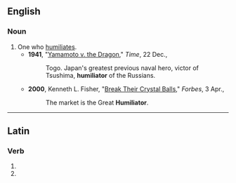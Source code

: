 ==English==

===Noun===
{{en-noun}}

# One who [[humiliate]]s.
#* '''1941''', "[https://web.archive.org/web/20070930102544/http://www.time.com/time/magazine/article/0,9171,931964,00.html Yamamoto v. the Dragon]," ''Time'', 22 Dec.,
#*: Togo. Japan's greatest previous naval hero, victor of Tsushima, '''humiliator''' of the Russians.
#* '''2000''', Kenneth L. Fisher, "[http://www.forbes.com/columnists/free_forbes/2000/0403/6508197a.html Break Their Crystal Balls]," ''Forbes'', 3 Apr.,
#*: The market is the Great '''Humiliator'''.

----

==Latin==

===Verb===
{{la-verb-form|humiliātor}}

# {{inflection of|la|humiliō||2|s|futr|pasv|impr}}
# {{inflection of|la|humiliō||3|s|futr|pasv|impr}}